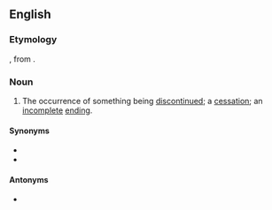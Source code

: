 ==English==

===Etymology===
{{etyl|xno|en}}, from {{etyl|fro|en}} {{m|fro|descontinuer}}.

===Noun===
{{en-noun|~}}

# The occurrence of something being [[discontinue]]d; a [[cessation]]; an [[incomplete]] [[ending]].

====Synonyms====
* {{l|en|discontinuation}}
* {{l|en|termination}}

====Antonyms====
* {{l|en|continuance}}